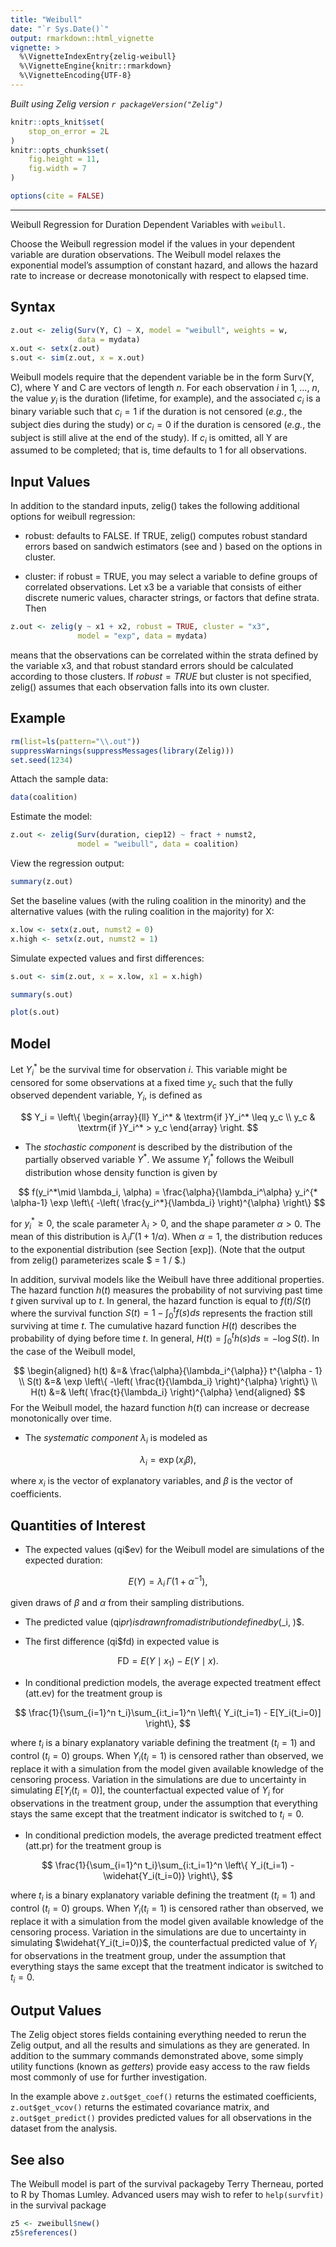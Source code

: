 ```yaml
---
title: "Weibull"
date: "`r Sys.Date()`"
output: rmarkdown::html_vignette
vignette: >
  %\VignetteIndexEntry{zelig-weibull}
  %\VignetteEngine{knitr::rmarkdown}
  %\VignetteEncoding{UTF-8}
---
```


*Built using Zelig version `r packageVersion("Zelig")`*

```r
knitr::opts_knit$set(
    stop_on_error = 2L
)
knitr::opts_chunk$set(
    fig.height = 11,
    fig.width = 7
)

options(cite = FALSE)
```
---

Weibull Regression for Duration Dependent Variables with `weibull`.

Choose the Weibull regression model if the values in your dependent
variable are duration observations. The Weibull model relaxes the
exponential model’s assumption of constant hazard, and allows the
hazard rate to increase or decrease monotonically with respect to
elapsed time.

Syntax
------

```r
z.out <- zelig(Surv(Y, C) ~ X, model = "weibull", weights = w,
               data = mydata)
x.out <- setx(z.out)
s.out <- sim(z.out, x = x.out)
```

Weibull models require that the dependent variable be in the form
Surv(Y, C), where Y and C are vectors of length $n$. For each
observation $i$ in 1, …, $n$, the value $y_i$ is the
duration (lifetime, for example), and the associated $c_i$ is a
binary variable such that $c_i = 1$ if the duration is not
censored (*e.g.*, the subject dies during the study) or $c_i = 0$
if the duration is censored (*e.g.*, the subject is still alive at the
end of the study). If $c_i$ is omitted, all Y are assumed to be
completed; that is, time defaults to 1 for all observations.

Input Values
------

In addition to the standard inputs, zelig() takes the following
additional options for weibull regression:

-  robust: defaults to FALSE. If TRUE, zelig() computes robust standard
   errors based on sandwich estimators (see and ) based on the options
   in cluster.

-  cluster: if robust = TRUE, you may select a variable to define groups
   of correlated observations. Let x3 be a variable that consists of
   either discrete numeric values, character strings, or factors that
   define strata. Then

```r
z.out <- zelig(y ~ x1 + x2, robust = TRUE, cluster = "x3",
               model = "exp", data = mydata)
```

means that the observations can be correlated within the strata defined by the variable x3, and that robust standard errors should be calculated according to those clusters. If $robust = TRUE$ but cluster is not specified, zelig() assumes that each observation falls into its own cluster.

Example
------

```r
rm(list=ls(pattern="\\.out"))
suppressWarnings(suppressMessages(library(Zelig)))
set.seed(1234)
```

Attach the sample data:

```r
data(coalition)
```

Estimate the model:

```r
z.out <- zelig(Surv(duration, ciep12) ~ fract + numst2,
               model = "weibull", data = coalition)
```

View the regression output:

```r
summary(z.out)
```

Set the baseline values (with the ruling coalition in the minority) and
the alternative values (with the ruling coalition in the majority) for
X:

```r
x.low <- setx(z.out, numst2 = 0)
x.high <- setx(z.out, numst2 = 1)
```

Simulate expected values and first differences:

```r
s.out <- sim(z.out, x = x.low, x1 = x.high)
```

```r
summary(s.out)
```

```r
plot(s.out)
```

Model
------

Let $Y_i^*$ be the survival time for observation $i$. This
variable might be censored for some observations at a fixed time
$y_c$ such that the fully observed dependent variable,
$Y_i$, is defined as

$$
    Y_i = \left\{ \begin{array}{ll}
        Y_i^* & \textrm{if }Y_i^* \leq y_c \\
         y_c & \textrm{if }Y_i^* > y_c
       \end{array} \right.
$$

-  The *stochastic component* is described by the distribution of the
   partially observed variable $Y^*$. We assume $Y_i^*$
   follows the Weibull distribution whose density function is given by


$$
    f(y_i^*\mid \lambda_i, \alpha) = \frac{\alpha}{\lambda_i^\alpha}
        y_i^{* \alpha-1} \exp \left\{ -\left( \frac{y_i^*}{\lambda_i}
      \right)^{\alpha} \right\}
$$

   for $y_i^* \ge 0$, the scale parameter $\lambda_i > 0$,
   and the shape parameter $\alpha > 0$. The mean of this
   distribution is $\lambda_i \Gamma(1 + 1 / \alpha)$. When $\alpha = 1$, the distribution
   reduces to the exponential distribution (see Section [exp]). (Note
   that the output from zelig() parameterizes scale $ = 1 / \alpha$.)

   In addition, survival models like the Weibull have three additional
   properties. The hazard function $h(t)$ measures the probability
   of not surviving past time $t$ given survival up to $t$.
   In general, the hazard function is equal to $f(t)/S(t)$ where
   the survival function $S(t) = 1 - \int_{0}^t f(s) ds$
   represents the fraction still surviving at time $t$. The
   cumulative hazard function $H(t)$ describes the probability of
   dying before time $t$. In general,
   $H(t)= \int_{0}^{t} h(s) ds = -\log S(t)$. In the case of the
   Weibull model,


$$
    \begin{aligned}
        h(t) &=& \frac{\alpha}{\lambda_i^{\alpha}} t^{\alpha - 1}  \\
      S(t) &=&  \exp \left\{ -\left( \frac{t}{\lambda_i} \right)^{\alpha} \right\} \\
      H(t) &=& \left( \frac{t}{\lambda_i} \right)^{\alpha}
    \end{aligned}
$$
   For the Weibull model, the hazard function $h(t)$ can increase
   or decrease monotonically over time.

-  The *systematic component* $\lambda_i$ is modeled as


$$
    \lambda_i = \exp(x_i \beta),
$$

   where $x_i$ is the vector of explanatory variables, and
   $\beta$ is the vector of coefficients.

Quantities of Interest
------

-  The expected values (qi$ev) for the Weibull model are simulations of
   the expected duration:


$$
    E(Y) = \lambda_i \, \Gamma (1 + \alpha^{-1}),
$$

   given draws of $\beta$ and $\alpha$ from their sampling
   distributions.

-  The predicted value (qi$pr) is drawn from a distribution defined by
   $(\lambda_i, \alpha)$.

-  The first difference (qi$fd) in expected value is


$$
    \textrm{FD} = E(Y \mid x_1) - E(Y \mid x).
$$

-  In conditional prediction models, the average expected treatment
   effect (att.ev) for the treatment group is


$$
    \frac{1}{\sum_{i=1}^n t_i}\sum_{i:t_i=1}^n \left\{ Y_i(t_i=1) -
        E[Y_i(t_i=0)] \right\},
$$

   where $t_i$ is a binary explanatory variable defining the
   treatment ($t_i=1$) and control ($t_i=0$) groups. When
   $Y_i(t_i=1)$ is censored rather than observed, we replace it
   with a simulation from the model given available knowledge of the
   censoring process. Variation in the simulations are due to
   uncertainty in simulating $E[Y_i(t_i=0)]$, the counterfactual
   expected value of $Y_i$ for observations in the treatment
   group, under the assumption that everything stays the same except
   that the treatment indicator is switched to $t_i=0$.

-  In conditional prediction models, the average predicted treatment
   effect (att.pr) for the treatment group is


$$
    \frac{1}{\sum_{i=1}^n t_i}\sum_{i:t_i=1}^n \left\{ Y_i(t_i=1) -
        \widehat{Y_i(t_i=0)} \right\},
$$

   where $t_i$ is a binary explanatory variable defining the
   treatment ($t_i=1$) and control ($t_i=0$) groups. When
   $Y_i(t_i=1)$ is censored rather than observed, we replace it
   with a simulation from the model given available knowledge of the
   censoring process. Variation in the simulations are due to
   uncertainty in simulating $\widehat{Y_i(t_i=0)}$, the
   counterfactual predicted value of $Y_i$ for observations in the
   treatment group, under the assumption that everything stays the same
   except that the treatment indicator is switched to $t_i=0$.

Output Values
------

The Zelig object stores fields containing everything needed to
rerun the Zelig output, and all the results and simulations as they are generated.
In addition to the summary commands demonstrated above, some simply utility
functions (known as *getters*) provide easy access to the raw fields most
commonly of use for further investigation.

In the example above `z.out$get_coef()` returns the estimated coefficients, `z.out$get_vcov()` returns the estimated covariance matrix, and `z.out$get_predict()` provides predicted values for all observations in the dataset from the analysis.

See also
------

The Weibull model is part of the survival packageby Terry Therneau,
ported to R by Thomas Lumley. Advanced users may wish to refer to
`help(survfit)` in the survival package

```r
z5 <- zweibull$new()
z5$references()
```
